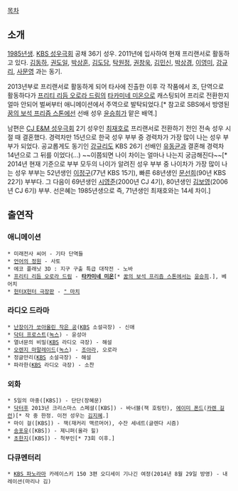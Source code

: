 [[목차]]
== 소개 ==
[[1985년]]생. [[KBS 성우극회]] 공채 36기 성우. 2011년에 입사하여 현재 프리랜서로 활동하고 있다. [[김동하]], [[권도일]], [[박상훈]], [[김도담]], [[탁원정]], [[권창욱]], [[김민신]], [[박상경]], [[이영미]], [[강규리]], [[사문영]] 과는 동기.

2013년부로 프리랜서로 활동하게 되어 타사에 진출한 이후 각 작품에서 조, 단역으로 활동하다가 [[프리티 리듬 오로라 드림]]의 [[타카미네 미온]]으로 캐스팅되어 프리로 전환한지 얼마 안되어 벌써부터 애니메이션에서 주역으로 발탁되었다.[* 참고로 SBS에서 방영된 [[꿈의 보석 프리즘 스톤]]에선 선배 성우 [[윤승희]]가 맡은 배역.]

남편은 [[CJ E&M 성우극회]] 2기 성우인 [[최재호]]로 프리랜서로 전환하기 전인 전속 성우 시절 때 결혼했다. 경력차만 15년으로 한국 성우 부부 중 경력차가 가장 많이 나는 성우 부부가 되었다. 공교롭게도 동기인 [[강규리]]도 KBS 26기 선배인 [[유동균]]과 결혼해 경력차 14년으로 그 뒤를 이었다(...) ~~이쯤되면 나이 차이는 얼마나 나는지 궁금해진다~~[* 2014년 현재 기준으로 부부 모두의 나이가 알려진 성우 부부 중 나이차가 가장 많이 나는 성우 부부는 52년생인 [[이정구]](77년 KBS 15기), 빠른 68년생인 [[문선희]](90년 KBS 22기) 부부다. 그 다음이 69년생인 [[시영준]](2000년 CJ 4기), 80년생인 [[김보영]](2006년 CJ 6기) 부부. 선은혜는 1985년생으로 즉, 71년생인 최재호와는 14세 차이.]

== 출연작 ==
=== 애니메이션 ===
 * 미래전사 씨어 - 기타 단역들
 * [[언어의 정원]] - 사토
 * 에코 플래닛 3D : 지구 구출 특급 대작전 - 노바
 * [[프리티 리듬 오로라 드림]] - '''[[타카미네 미온]]'''[* [[꿈의 보석 프리즘 스톤]]에서는 [[윤승희]].], 베어치
 * [[헌터×헌터/애니메이션|헌터X헌터 극장판]] - [[마치(헌터×헌터)|" 마치]]

=== 라디오 드라마 ===
 * [[난장이가 쏘아올린 작은 공]]([[KBS]] 소설극장) - 신애
 * [[닥터 프로스트]]([[녹스]]) - 윤성아
 * 열녀문의 비밀([[KBS]] 라디오 극장) - 해설
 * [[오렌지 마말레이드(웹툰)|오렌지 마말레이드]]([[녹스]]) - [[조아라(오렌지 마말레이드)|조아라]], 오로라
 * 정글만리([[KBS]] 소설극장) - 해설
 * 파라한([[KBS]] 라디오 극장) - 소찬
=== 외화 ===
 * 5일의 마중([KBS]) - 단단(장혜문)
 * [[닥터후]] 2013년 크리스마스 스페셜([KBS]) - 바너블(잭 호링턴), [[에이미 폰드]]([[카렌 길런]])[* 작 중 한정. 이전 성우는 [[김지혜(성우)|김지혜]].]
 * 마이 걸([KBS]) - 잭(재커리 맥르머어), 수잔 세네트(글렌다 시즘)
 * [[송포유(영화)|송포유]]([KBS]) - 제니퍼(올라 힐)
 * [[초한전기|초한지]]([KBS]) - 척부인[* 73회 이후.]
=== 다큐멘터리 ===
 * [[KBS 파노라마]] 카레이스키 150 3편 오디세이 기나긴 여정(2014년 8월 29일 방영) - 내레이션(마리나 김)
